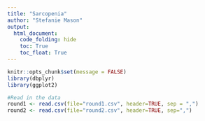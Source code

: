 ```yaml
---
title: "Sarcopenia"
author: "Stefanie Mason"
output: 
  html_document:
    code_folding: hide
    toc: True
    toc_float: True
---
```

```r
knitr::opts_chunk$set(message = FALSE)
library(dbplyr)
library(ggplot2)

#Read in the data
round1 <- read.csv(file="round1.csv", header=TRUE, sep = ",")
round2 <- read.csv(file="round2.csv", header=TRUE, sep=",")
```
